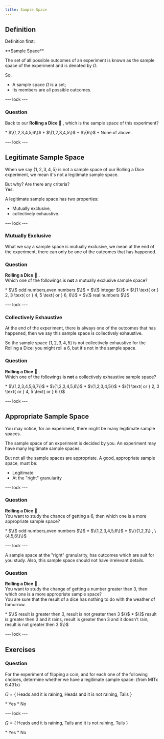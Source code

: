 ```yaml
---
title: Sample Space
---
```


## Definition

Definition first:

<Definition>
**Sample Space** 

The set of all possible outcomes of an experiment is known as the sample space of the experiment and is denoted by $\Omega$.
</Definition>

So,
- A sample space $\Omega$ is a set;
- Its members are all possible outcomes.

<GotIt />
--- lock ---

### Question
Back to our **Rolling a Dice** 🎲 , which is the sample space of this experiment?

<MCQuest correct="A" totalAttempts="1">
* $\{1,2,3,4,5,6\}$
* $\{1,2,3,4,5\}$
* $\{6\}$
* None of above.
</MCQuest>

--- lock ---

## Legitimate Sample Space
When we say $\{1,2,3,4,5\}$ is not a sample space of our Rolling a Dice experiment, we mean it's not a legitimate sample space.

But why? Are there any criteria?  
Yes.  

A legitimate sample space has two properties:
- Mutually exclusive,
- collectively exhaustive.

<GotIt />

--- lock ---

### Mutually Exclusive
What we say a sample space is mutually exclusive, we mean at the end of the experiment, there can only be one of the outcomes that has happened.

### Question
**Rolling a Dice** 🎲 .  
Which one of the followings is **not** a mutually exclusive sample space? 

<MCQuest correct="C" totalAttempts="2">
* $\{$ odd numbers,even numbers $\}$
* $\{$ integer $\}$
* $\{1 \text{ or } 2, 3 \text{ or } 4, 5 \text{ or } 6, 6\}$
* $\{$ real numbers $\}$
</MCQuest>

--- lock ---

### Collectively Exhaustive

At the end of the experiment, there is always one of the outcomes that has happened, then we say this sample space is collectively exhaustive.

So the sample space $\{1,2,3,4,5\}$ is not collectively exhaustive for the Rolling a Dice: you might roll a 6, but it's not in the sample space.

### Question

**Rolling a Dice** 🎲 .  
Which one of the followings is **not** a collectively exhaustive sample space? 

<MCQuest correct="C" totalAttempts="2">
* $\{1,2,3,4,5,6,7\}$
* $\{1,2,3,4,5,6\}$
* $\{1,2,3,4,5\}$
* $\{1 \text{ or } 2, 3 \text{ or } 4, 5 \text{ or } 6 \}$
</MCQuest>

--- lock ---

## Appropriate Sample Space
You may notice, for an experiment, there might be many legitimate sample spaces.

<Idea>
The sample space of an experiment is decided by you. An experiment may have many legitimate sample spaces.
</Idea>

But not all the sample spaces are appropriate.
A good, appropriate sample space, must be:
- Legitimate
- At the "right" granularity

<GotIt />

--- lock ---

### Question
**Rolling a Dice** 🎲 .  
You want to study the chance of getting a 6, then which one is a more appropriate sample space?

<MCQuest correct="B" totalAttempts="2">
* $\{$ odd numbers,even numbers $\}$
* $\{1,2,3,4,5,6\}$
* $\{\{1,2,3\} , \{4,5,6\}\}$
</MCQuest>

--- lock ---

A sample space at the "right" granularity, has outcomes which are suit for you study. Also, this sample space should not have irrelevant details.

### Question
**Rolling a Dice** 🎲 .  
You want to study the change of getting a number greater than 3, then which one is a more appropriate sample space?  
You are sure that the result of a dice has nothing to do with the weather of tomorrow.

<MCQuest correct="A" totalAttempts="1">
* $\{$ result is greater then 3, result is not greater then 3 $\}$
* $\{$ result is greater then 3 and it rains, result is greater then 3 and it doesn't rain, result is not greater then 3 $\}$
</MCQuest>

--- lock ---

## Exercises

### Question
For the experiment of flipping a coin, and for each one of the following choices, determine whether we have a legitimate sample space:  (from MITx 6.431x)

$\Omega=\{$ Heads and it is raining, Heads and it is not raining, Tails $\}$

<MCQuest correct="A" totalAttempts="1">
* Yes
* No
</MCQuest>

--- lock ---

$\Omega=\{$ Heads and it is raining, Tails and it is not raining, Tails $\}$

<MCQuest correct="B" totalAttempts="1">
* Yes
* No
</MCQuest>
